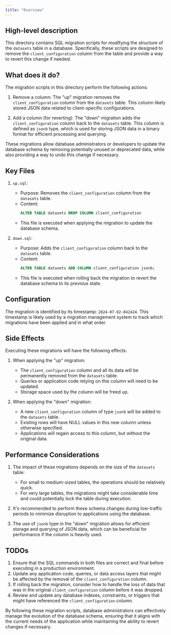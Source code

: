 ```yaml
---
title: "Overview"
---
```


## High-level description
This directory contains SQL migration scripts for modifying the structure of the `datasets` table in a database. Specifically, these scripts are designed to remove the `client_configuration` column from the table and provide a way to revert this change if needed.

## What does it do?
The migration scripts in this directory perform the following actions:

1. Remove a column: The "up" migration removes the `client_configuration` column from the `datasets` table. This column likely stored JSON data related to client-specific configurations.

2. Add a column (for reverting): The "down" migration adds the `client_configuration` column back to the `datasets` table. This column is defined as `jsonb` type, which is used for storing JSON data in a binary format for efficient processing and querying.

These migrations allow database administrators or developers to update the database schema by removing potentially unused or deprecated data, while also providing a way to undo this change if necessary.

## Key Files

1. `up.sql`:
   - Purpose: Removes the `client_configuration` column from the `datasets` table.
   - Content: 
     ```sql
     ALTER TABLE datasets DROP COLUMN client_configuration
     ```
   - This file is executed when applying the migration to update the database schema.

2. `down.sql`:
   - Purpose: Adds the `client_configuration` column back to the `datasets` table.
   - Content:
     ```sql
     ALTER TABLE datasets ADD COLUMN client_configuration jsonb;
     ```
   - This file is executed when rolling back the migration to revert the database schema to its previous state.

## Configuration
The migration is identified by its timestamp: `2024-07-02-042424`. This timestamp is likely used by a migration management system to track which migrations have been applied and in what order.

## Side Effects
Executing these migrations will have the following effects:

1. When applying the "up" migration:
   - The `client_configuration` column and all its data will be permanently removed from the `datasets` table.
   - Queries or application code relying on this column will need to be updated.
   - Storage space used by the column will be freed up.

2. When applying the "down" migration:
   - A new `client_configuration` column of type `jsonb` will be added to the `datasets` table.
   - Existing rows will have NULL values in this new column unless otherwise specified.
   - Applications will regain access to this column, but without the original data.

## Performance Considerations
1. The impact of these migrations depends on the size of the `datasets` table:
   - For small to medium-sized tables, the operations should be relatively quick.
   - For very large tables, the migrations might take considerable time and could potentially lock the table during execution.

2. It's recommended to perform these schema changes during low-traffic periods to minimize disruption to applications using the database.

3. The use of `jsonb` type in the "down" migration allows for efficient storage and querying of JSON data, which can be beneficial for performance if the column is heavily used.

## TODOs
1. Ensure that the SQL commands in both files are correct and final before executing in a production environment.
2. Update any application code, queries, or data access layers that might be affected by the removal of the `client_configuration` column.
3. If rolling back the migration, consider how to handle the loss of data that was in the original `client_configuration` column before it was dropped.
4. Review and update any database indexes, constraints, or triggers that might have referenced the `client_configuration` column.

By following these migration scripts, database administrators can effectively manage the evolution of the database schema, ensuring that it aligns with the current needs of the application while maintaining the ability to revert changes if necessary.